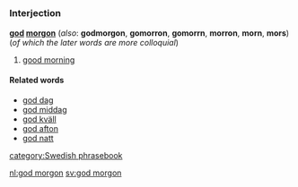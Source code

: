 =={{sv}}==
===Interjection===
'''[[god#Swedish|god]] [[morgon#Swedish|morgon]]''' (''also'': '''godmorgon''', '''gomorron''', '''gomorrn''', '''morron''', '''morn''', '''mors''') (''of which the later words are more colloquial'')

#[[good morning]]

====Related words====
*[[god dag]]
*[[god middag]]
*[[god kväll]]
*[[god afton]]
*[[god natt]]

[[category:Swedish phrasebook]]

[[nl:god morgon]]
[[sv:god morgon]]